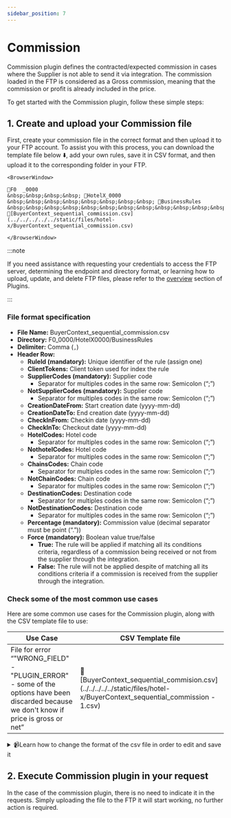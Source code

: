 ```yaml
---
sidebar_position: 7
---
```


# Commission

Commission plugin defines the contracted/expected commission in cases where the Supplier is not able to send it via integration. The commission loaded in the FTP is considered as a Gross commission, meaning that the commission or profit is already included in the price.

To get started with the Commission plugin, follow these simple steps:

## 1. Create and upload your Commission file

First, create your commission file in the correct format and then upload it to your FTP account. To assist you with this process, you can download the template file below ⬇️, add your own rules, save it in CSV format, and then upload it to the corresponding folder in your FTP.

```mdx-code-block
<BrowserWindow>

📁F0  _0000  
&nbsp;&nbsp;&nbsp;&nbsp; 📁HotelX_0000  
&nbsp;&nbsp;&nbsp;&nbsp;&nbsp;&nbsp;&nbsp;&nbsp; 📁BusinessRules  
&nbsp;&nbsp;&nbsp;&nbsp;&nbsp;&nbsp;&nbsp;&nbsp;&nbsp;&nbsp;&nbsp;&nbsp; 📄[BuyerContext_sequential_commission.csv](../../../../../static/files/hotel-x/BuyerContext_sequential_commission.csv)

</BrowserWindow>
```

:::note

If you need assistance with requesting your credentials to access the FTP server, determining the endpoint and directory format, or learning how to upload, update, and delete FTP files, please refer to the [overview](../plugins/overview) section of Plugins.

:::

### File format specification

* **File Name:** BuyerContext_sequential_commission.csv
* **Directory:** F0_0000/HotelX0000/BusinessRules
* **Delimiter:** Comma (`,`)
* **Header Row:**
   * **RuleId (mandatory):** Unique identifier of the rule (assign one)
   * **ClientTokens:** Client token used for index the rule
   * **SupplierCodes (mandatory):** Supplier code
      * Separator for multiples codes in the same row: Semicolon (“;”)
   * **NotSupplierCodes (mandatory):** Supplier code
      * Separator for multiples codes in the same row: Semicolon (“;”)
   * **CreationDateFrom:** Start creation date (yyyy-mm-dd)
   * **CreationDateTo:** End creation date (yyyy-mm-dd)
   * **CheckInFrom:** Checkin date (yyyy-mm-dd)
   * **CheckInTo:** Checkout date (yyyy-mm-dd)
   * **HotelCodes:** Hotel code
      * Separator for multiples codes in the same row: Semicolon (“;”)
   * **NothotelCodes:** Hotel code
      * Separator for multiples codes in the same row: Semicolon (“;”)
   * **ChainsCodes:** Chain code
      * Separator for multiples codes in the same row: Semicolon (“;”)
   * **NotChainCodes:** Chain code
      * Separator for multiples codes in the same row: Semicolon (“;”)
   * **DestinationCodes:** Destination code
      * Separator for multiples codes in the same row: Semicolon (“;”)
   * **NotDestinationCodes:** Destination code
      * Separator for multiples codes in the same row: Semicolon (“;”)
   * **Percentage (mandatory):** Commission value (decimal separator must be point (“.”))
   * **Force (mandatory):** Boolean value true/false
      * **True:** The rule will be applied if matching all its conditions criteria, regardless of a commission being received or not from the supplier through the integration.
      * **False:** The rule will not be applied despite of matching all its conditions criteria if a commission is received from the supplier through the integration.


### Check some of the most common use cases

Here are some common use cases for the Commission plugin, along with the CSV template file to use:

| Use Case                                                      | CSV Template file             |
|---------------------------------------------------------------|-------------------------------|
| File for error “"WRONG_FIELD" - "PLUGIN_ERROR" - some of the options have been discarded because we don't know if price is gross or net” | 📄[BuyerContext\_sequential\_commision.csv](../../../../../static/files/hotel-x/BuyerContext_sequential_commission - 1.csv) |


<details>
    <summary>📹Learn how to change the format of the csv file in order to edit and save it</summary>
    <div>
        <div>[Añadir vídeo]</div>
    </div>
</details>


## 2.  Execute Commission plugin in your request

In the case of the commission plugin, there is no need to indicate it in the requests. Simply uploading the file to the FTP it will start working, no further action is required.